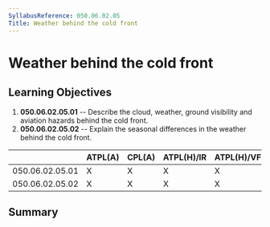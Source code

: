 ```yaml
---
SyllabusReference: 050.06.02.05
Title: Weather behind the cold front
---
```


# Weather behind the cold front

## Learning Objectives

1.  **050.06.02.05.01** -- Describe the cloud, weather, ground visibility and
    aviation hazards behind the cold front.
2.  **050.06.02.05.02** -- Explain the seasonal differences in the weather
    behind the cold front.

|                 | ATPL(A) | CPL(A) | ATPL(H)/IR | ATPL(H)/VFR | CPL(H) | IR  | CBIR(A) |
| --------------- | ------- | ------ | ---------- | ----------- | ------ | --- | ------- |
| 050.06.02.05.01 | X       | X      | X          | X           | X      | X   | X       |
| 050.06.02.05.02 | X       | X      | X          | X           | X      | X   | X       |

## Summary
